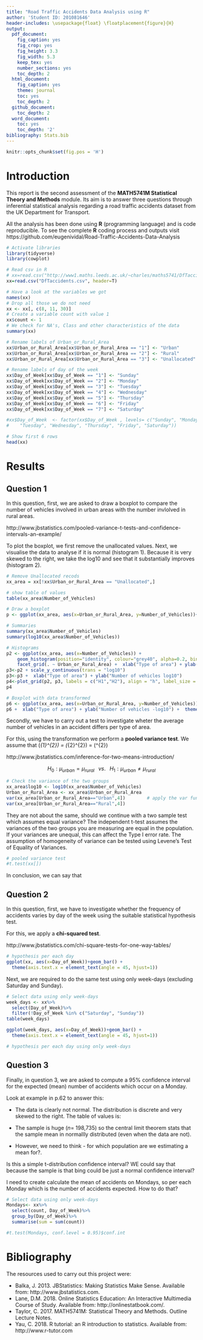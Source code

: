 ```yaml
---
title: "Road Traffic Accidents Data Analysis using R"
author: 'Student ID: 201081646'
header-includes: \usepackage{float} \floatplacement{figure}{H}
output:
  pdf_document:
    fig_caption: yes
    fig_crop: yes
    fig_height: 3.3
    fig_width: 5.3
    keep_tex: yes
    number_sections: yes
    toc_depth: 2
  html_document:
    fig_caption: yes
    theme: journal
    toc: yes
    toc_depth: 2
  github_document:
    toc_depth: 2
  word_document:
    toc: yes
    toc_depth: '2'
bibliography: Stats.bib
---
```


```r
knitr::opts_chunk$set(fig.pos = 'H')
```

# Introduction

This report is the second assessment of the **MATH5741M Statistical Theory and Methods** module. Its aim is to answer three questions through inferential statistical analysis regarding a road traffic accidents dataset from the UK Department for Transport.

All the analysis has been done using **R** (programming language) and is code reproducible. To see the complete **R** coding process and outputs visit https://github.com/eugenividal/Road-Traffic-Accidents-Data-Analysis

```r
# Activate libraries
library(tidyverse)
library(cowplot)
```

```r
# Read csv in R
# xx=read.csv("http://www1.maths.leeds.ac.uk/~charles/maths5741/DfTaccidents.csv",header = T)
xx=read.csv("DfTaccidents.csv", header=T)
```

```r
# Have a look at the variables we got
names(xx)
# Drop all those we do not need
xx <- xx[, c(8, 11, 30)]
# Create a variable count with value 1
xx$count <- 1 
# We check for NA's, Class and other characteristics of the data
summary(xx)
```

```r
# Rename labels of Urban_or_Rural_Area
xx$Urban_or_Rural_Area[xx$Urban_or_Rural_Area == "1"] <- "Urban"
xx$Urban_or_Rural_Area[xx$Urban_or_Rural_Area == "2"] <- "Rural"
xx$Urban_or_Rural_Area[xx$Urban_or_Rural_Area == "3"] <- "Unallocated"

# Rename labels of day of the week
xx$Day_of_Week[xx$Day_of_Week == "1"] <- "Sunday"
xx$Day_of_Week[xx$Day_of_Week == "2"] <- "Monday"
xx$Day_of_Week[xx$Day_of_Week == "3"] <- "Tuesday"
xx$Day_of_Week[xx$Day_of_Week == "4"] <- "Wednesday"
xx$Day_of_Week[xx$Day_of_Week == "5"] <- "Thursday"
xx$Day_of_Week[xx$Day_of_Week == "6"] <- "Friday"
xx$Day_of_Week[xx$Day_of_Week == "7"] <- "Saturday"

#xx$Day_of_Week  <- factor(xx$Day_of_Week , levels= c("Sunday", "Monday", 
#    "Tuesday", "Wednesday", "Thursday", "Friday", "Saturday"))
```

```r
# Show first 6 rows
head(xx)
```

# Results

## Question 1

<!--(1)Draw a boxplot to compare the number of vehicles involved in an urban area, with the number involved in a rural area. (2) Explain why a transformation of the data may (or may not) be appropriate. Using your transformation (or not) (3) carry out a suitable test to investigate whether the average number of vehicles in an accident differs in urban and rural areas.-->

In this question, first, we are asked to draw a boxplot to compare the number of vehicles involved in urban areas with the number invlolved in rural areas.

http://www.jbstatistics.com/pooled-variance-t-tests-and-confidence-intervals-an-example/

To plot the boxplot, we first remove the unallocated values. Next, we visualise the data to analyse if it is normal (histogram 1). Because it is very skewed to the right, we take the log10 and see that it substantially improves (histogram 2). 

```r
# Remove Unallocated recods
xx_area = xx[!xx$Urban_or_Rural_Area == "Unallocated",]
```

```r
# show table of values
table(xx_area$Number_of_Vehicles)
```

```r
# Draw a boxplot
p <- ggplot(xx_area, aes(x=Urban_or_Rural_Area, y=Number_of_Vehicles))+geom_boxplot()
```

```r
# Summaries
summary(xx_area$Number_of_Vehicles)
summary(log10(xx_area$Number_of_Vehicles))
```

```r
# Histograms
p2 <- ggplot(xx_area, aes(x=Number_of_Vehicles)) +
    geom_histogram(position="identity", colour="grey40", alpha=0.2, bins = 10) +
    facet_grid(. ~ Urban_or_Rural_Area) +  xlab("Type of area") + ylab("Number of vehicles")+  theme_minimal(base_size = 8)
p3<-p2 + scale_y_continuous(trans = "log10")
p3<-p3 +  xlab("Type of area") + ylab("Number of vehicles log10")
p4<-plot_grid(p2, p3, labels = c("H1","H2"), align = "h", label_size = 10, label_x = 0, label_y = 0, hjust = -0.5, vjust = -0.5)
p4  
```

```r
# Boxplot with data transformed
p6 <- ggplot(xx_area, aes(x=Urban_or_Rural_Area, y=Number_of_Vehicles))+geom_boxplot()+scale_y_log10()
p6 +  xlab("Type of area") + ylab("Number of vehicles -log10") +  theme_minimal(base_size = 8)
```

Secondly, we have to carry out a test to investigate wheter the average number of vehicles in an accident differs per type of area.

For this, using the transformation we perform a **pooled variance test**. We assume that \(\sigma_{1}^{2}\) = \(\sigma_{2}^{2}\) = \(\sigma^{2}\)

http://www.jbstatistics.com/inference-for-two-means-introduction/

$$H_{0}: \mu_{urban} = \mu_{rural}\;\;\;vs.\;\;\;H_{1}: \mu_{urban} \neq \mu_{rural}$$
```r
# Check the variance of the two groups
xx_area$log10 <- log10(xx_area$Number_of_Vehicles)
Urban_or_Rural_Area <- xx_area$Urban_or_Rural_Area
var(xx_area[Urban_or_Rural_Area=="Urban",4])        # apply the var function 
var(xx_area[Urban_or_Rural_Area=="Rural",4])
```

They are not about the same, should we continue with a two sample test which assumes equal variance? The independent t-test assumes the variances of the two groups you are measuring are equal in the population. If your variances are unequal, this can affect the Type I error rate. The assumption of homogeneity of variance can be tested using Levene's Test of Equality of Variances.

```r
# pooled variance test
#t.test(xx[])
```

In conclusion, we can say that

## Question 2

<!--Using a suitable statistical hypothesis test, investigate whether the frequency of accidents varies by day of the week. Repeat this test using only week-days (excuding Saturday and Sunday).-->

In this question, first, we have to investigate whether the frequency of accidents varies by day of the week using the suitable statistical hypothesis test.

For this, we apply a **chi-squared test**.

http://www.jbstatistics.com/chi-square-tests-for-one-way-tables/

```r
# hypothesis per each day
ggplot(xx, aes(x=Day_of_Week))+geom_bar() +
  theme(axis.text.x = element_text(angle = 45, hjust=1))
```

Next, we are required to do the same test using only week-days (excluding Saturday and Sunday).

```r
# Select data using only week-days
week_days <- xx%>%
  select(Day_of_Week)%>%
  filter(!Day_of_Week %in% c("Saturday", "Sunday"))
table(week_days)

ggplot(week_days, aes(x=Day_of_Week))+geom_bar() +
  theme(axis.text.x = element_text(angle = 45, hjust=1)) 

# hypothesis per each day using only week-days

```

## Question 3

<!--Compute a 95% confidence interval for the expected (mean) number of accidents which occur on a Monday. State your assumptions in computing this interval, and verify whether they are valid.-->

Finally, in question 3, we are asked to compute a 95% confidence interval for the expected (mean) number of accidents which occur on a Monday.

Look at example in p.62 to answer this:

- The data is clearly not normal. The distribution is discrete and very skewed to the right. The table of values is:

- The sample is huge (*n*= 198,735) so the central limit theorem stats that the sample mean in normallly distributed (even when the data are not).

- However, we need to think - for which population are we estimating a mean for?.

Is this a simple t-distribution confidence interval? WE could say that because the sample is that bing could be just a normal confidence interval?

I need to create calculate the mean of accidents on Mondays, so per each Monday which is the number of accidents expected. How to do that?

```r
# Select data using only week-days
Mondays<- xx%>%
  select(count, Day_of_Week)%>%
  group_by(Day_of_Week)%>% 
  summarise(sum = sum(count))
```

```r
#t.test(Mondays, conf.level = 0.95)$conf.int
```

# Bibliography

The resources used to carry out this project were:

- Balka, J. 2013. JBStatistics: Making Statistics Make Sense. Available from: http://www.jbstatistics.com.
- Lane, D.M. 2018. Online Statistics Education: An Interactive Multimedia Course of Study. Available from: http://onlinestatbook.com/.
- Taylor, C. 2017. MATH5741M: Statistical Theory and Methods. Outline Lecture Notes.
- Yau, C. 2018. R tutorial: an R introduction to statistics. Available from: http://www.r-tutor.com